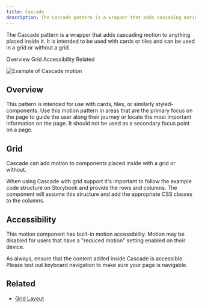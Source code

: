 ```yaml
---
title: Cascade
description: The Cascade pattern is a wrapper that adds cascading motion.
---
```


<PageDescription>

The Cascade pattern is a wrapper that adds cascading motion to anything placed inside it. It is intended to be used with cards or tiles and can be used in a grid or without a grid.

</PageDescription>

<AnchorLinks>
  <AnchorLink>Overview</AnchorLink>
  <AnchorLink>Grid</AnchorLink>
  <AnchorLink>Accessibility</AnchorLink>
  <AnchorLink>Related</AnchorLink>
</AnchorLinks>

<Row>
 <Column colLg={10}>

![Example of Cascade motion](images/cascade-pattern.gif)

 </Column>
</Row>

## Overview

This pattern is intended for use with cards, tiles, or similarly styled-components. Use this motion pattern in areas that are the primary focus on the page to guide the user along their journey or locate the most important information on the page. It should not be used as a secondary focus point on a page.

## Grid

Cascade can add motion to components placed inside with a grid or without.

When using Cascade with grid support it's important to follow the example code structure on Storybook and provide the rows and columns. The component will assume this structure and add the appropriate CSS classes to the columns.

## Accessibility

This motion component has built-in motion accessibility. Motion may be disabled for users that have a "reduced motion" setting enabled on their device.

As always, ensure that the content added inside Cascade is accessible. Please test out keyboard navigation to make sure your page is navigable.

## Related

- [Grid Layout](https://pages.github.ibm.com/cdai-design/cloud-pal/layouts/grid-layout/usage/)
